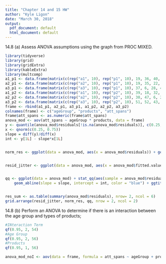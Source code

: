 ```yaml
---
title: "Chapter 14 and 15 HW"
author: "Kyle Ligon"
date: "March 30, 2018"
output:
  pdf_document: default
  html_document: default
---
```

14.8 (a) Assess ANOVA assumptions using the graph from PROC MIXED.

```r
library(tidyverse)
library(grid)
library(gridExtra)
library(kableExtra)
library(multcomp)
a1_p1 <- data.frame(matrix(c(rep("a1", 10), rep("p1", 10), 19, 36, 40, 30, 4, 10, 30, 5, 34, 21), ncol = 3, nrow = 10))
a2_p1 <- data.frame(matrix(c(rep("a2", 10), rep("p1", 10), 19, 35, 22, 28, 1, 27, 27, 16, 3, 18), ncol = 3, nrow = 10))
a3_p1 <- data.frame(matrix(c(rep("a3", 10), rep("p1", 10), 37, 6, 28, 4, 32, 16, 8, 41, 29, 18), ncol = 3, nrow = 10))
a1_p2 <- data.frame(matrix(c(rep("a1", 10), rep("p2", 10), 39, 18, 32, 22, 16, 2, 36, 43, 7, 16), ncol = 3, nrow = 10))
a2_p2 <- data.frame(matrix(c(rep("a2", 10), rep("p2", 10), 30, 47, 6, 27, 44, 26, 33, 48, 23, 21), ncol = 3, nrow = 10))
a3_p2 <- data.frame(matrix(c(rep("a3", 10), rep("p2", 10), 51, 52, 43, 48, 39, 33, 56, 43, 40, 51), ncol = , nrow = 10))
frame <- rbind(a1_p1, a2_p1, a3_p1, a1_p2, a2_p2, a3_p2)
colnames(frame) <- c("ageGroup", "products", "att_spans")
frame$att_spans <- as.numeric(frame$att_spans)
anova_mod <- aov(att_spans ~ ageGroup * products, data = frame)
y <- quantile(anova_mod$residuals[!is.na(anova_mod$residuals)], c(0.25, 0.75))
x <- qnorm(c(0.25, 0.75))
slope = diff(y)/diff(x)
int <- y[1L] - slope*x[1L]


norm_res <- ggplot(data = anova_mod, aes(x = anova_mod$residuals)) + geom_histogram(bins = 6) + xlab("Residuals") + ggtitle("Residuals")


resid_jitter <- ggplot(data = anova_mod, aes(x = anova_mod$fitted.values, y = anova_mod$residuals)) + geom_jitter() +  xlab("Group Mean") + ylab("Residuals") + ggtitle("Residuals vs. Predicted Mean")


qq <- ggplot(data = anova_mod) + stat_qq(aes(sample = anova_mod$residuals), alpha = 0.5) + 
    geom_abline(slope = slope, intercept = int, color = "blue") + ggtitle("Q-Q Plot")


res_sum <- as.table(summary(anova_mod$residuals), nrow= 2, ncol = 6)
grid.arrange(resid_jitter, norm_res, qq, nrow = 2, ncol = 2)
```

14.8 (b) Perform an ANOVA to determine if there is an interaction between the age group and types of products;

```r
#INteraction Term
qf(0.95, 2, 54)
#Age Group
qf(0.95, 2, 56)
#Products
qf(0.95, 1, 56)

anova_mod_noI <- aov(data = frame, formula = att_spans ~ ageGroup + products)
```



